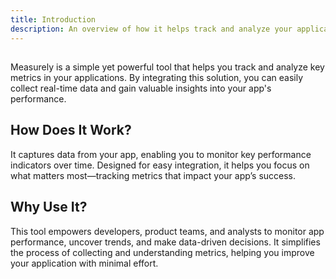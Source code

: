 ```yaml
---
title: Introduction
description: An overview of how it helps track and analyze your application's metrics.
---
```

##

Measurely is a simple yet powerful tool that helps you track and analyze key metrics in your applications. By integrating this solution, you can easily collect real-time data and gain valuable insights into your app's performance.

## How Does It Work?

It captures data from your app, enabling you to monitor key performance indicators over time. Designed for easy integration, it helps you focus on what matters most—tracking metrics that impact your app’s success.

## Why Use It?

This tool empowers developers, product teams, and analysts to monitor app performance, uncover trends, and make data-driven decisions. It simplifies the process of collecting and understanding metrics, helping you improve your application with minimal effort.

